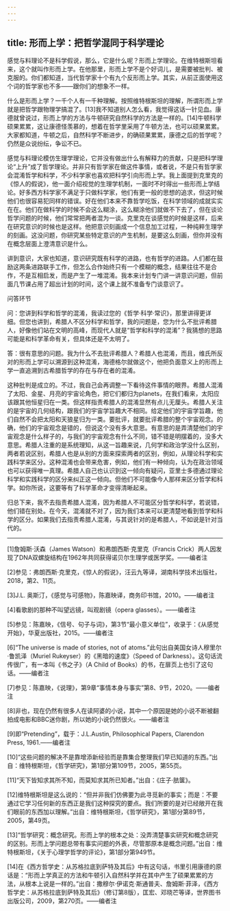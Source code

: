 ```yaml
---
---
---
```

title: 形而上学：把哲学混同于科学理论
---




感觉与料理论不是科学假说，那么，它是什么呢？形而上学理论。在维特根斯坦看来，这个就叫作形而上学。在他那里，形而上学不是个好词儿，是需要被批判、被克服的。你们都知道，当代哲学家十个有九个反形而上学。其实，从前正面使用这个词的哲学家也不多——跟你们的想象不一样。

什么是形而上学？一千个人有一千种理解。按照维特根斯坦的理解，所谓形而上学就是把哲学跟物理学搞混了。[13]我不知道别人怎么看，我觉得这话一针见血。康德就曾说过，形而上学的方法与牛顿研究自然科学的方法是一样的。[14]牛顿科学硕果累累，这让康德怪羡慕的，想着在哲学里采用了牛顿方法，也可以硕果累累。大家都知道，牛顿之后，自然科学不断进步，的确硕果累累，康德之后的哲学呢？仍然是众说纷纭，争讼不已。

感觉与料理论模仿生理学理论，它并没有做出什么有解释力的贡献，只是把科学理论“上升”成了哲学理论。并非只有哲学家在做这件事情，或者说，不是只有哲学家会混淆哲学和科学，不少科学家也喜欢把科学引向形而上学。我上面提到克里克的《惊人的假说》，他一面介绍视觉的生理学机制，一面时不时得出一些形而上学结论。好多西方科学家不满足于只做科学家，他们有更一般的思想的追求，但这时候他们也很容易犯同样的错误。好在他们本来不靠哲学吃饭，在科学领域的成就实实在在。他们在做科学的时候不会这么糊涂，这么糊涂他们就做不下去了，但在谈论哲学问题的时候，他们常常把两者混为一谈。克里克在谈感觉的时候是这样，后来在研究意识的时候也是这样。他把意识刻画成一个信息加工过程，一种纯粹生理学的刻画。这没问题，你研究某些特定意识的产生机制，是要这么刻画，但你并没有在概念层面上澄清意识是什么。

讲到意识，大家也知道，意识研究既有科学的进路，也有哲学的进路。人们都在鼓励这两条进路联手工作，但怎么合作始终只有一个模糊的概念，结果往往不是合作，不是互相启发，而是产生了一堆混淆。我本来计划专门讲一讲意识问题，但前面几节课占用了超出计划的时间，这个课上就不准备专门谈意识了。


问答环节

问：您讲到科学和哲学的混淆，我读过您的《哲学·科学·常识》，那里讲得更详细。但您也讲到，希腊人不区分科学和哲学，我的问题是，您为什么不批评希腊人，好像他们站在文明的高峰，而现代人就是“哲学和科学的混淆”？我猜想的思路可能是和科学革命有关，但具体还是不太明了。

答：很有意思的问题。我为什么不去批评希腊人？希腊人也混淆，而且，维氏所反对的形而上学可以溯源到这种混淆，海德格尔就做这个，他把负面意义上的形而上学一直追溯到古希腊哲学的存在与存在者的混淆。

这种批判是成立的。不过，我自己会再调整一下看待这件事情的眼界。希腊人混淆了太阳、金星、月亮的宇宙论角色，把它们都归为planets，在我们看来，太阳应该跟其他恒星归在一类。但这样指责希腊人的混淆显然有点儿无厘头。希腊人关注的是宇宙的几何结构，跟我们的宇宙学旨趣大不相同。给定他们的宇宙学旨趣，他们自然不会把太阳和天狼星归为一类。要批评，就要批评希腊的整个宇宙观念。的确，他们的宇宙观念是错的，但说这个没有多大意思。有意思的是弄清楚他们的宇宙观念是什么样子的，与我们的宇宙观念有什么不同，错不错是明摆着的，没多大意思。希腊人注重的是系统理知，从这一旨趣来说，几何学和政治学没什么区别，两者若说区别，希腊人也是从别的方面来探索两者的区别，例如，从理论科学和实践科学来区分。这种混淆也会带来危害，例如，他们有一种倾向，认为在政治领域也可以获得唯一真理。希腊人自己也认识到这一倾向有疑问，亚里士多德通过理论科学和实践科学的区分来纠正这一倾向。但他们不可能像今人那样来区分哲学和科学。如你所说，这要等有了科学革命才变得清晰起来。

归总下来，我不去指责希腊人混淆，因为希腊人不可能区分哲学和科学，若说错，他们错在别处。在今天，混淆就不对了，因为我们本来可以更清楚地看到哲学和科学的区分。如果我们去指责希腊人混淆，与其说针对的是希腊人，不如说是针对当代的。



* * *



[1]詹姆斯·沃森（James Watson）和弗朗西斯·克里克（Francis Crick）两人因发现了DNA双螺旋结构在1962年共同获得诺贝尔生理学或医学奖。——编者注

[2]参见：弗朗西斯·克里克，《惊人的假说》，汪云九等译，湖南科学技术出版社，2018，第2、11页。

[3]J.L. 奥斯汀，《感觉与可感物》，陈嘉映译，商务印书馆，2010。——编者注

[4]看歌剧的那种不叫望远镜，叫观剧镜（opera glasses）。——编者注

[5]参见：陈嘉映，《信号、句子与词》，第3节“最小意义单位”，收录于：《从感觉开始》，华夏出版社，2015。——编者注

[6]“The universe is made of stories, not of atoms.”此句出自美国女诗人穆里尔·鲁凯泽（Muriel Rukeyser）的《黑暗的速度》（Speed of Darkness）。这句话流传很广，有一本叫《书之子》（A Child of Books）的书，在扉页上也引了这句话。——编者注

[7]参见：陈嘉映，《说理》，第9章“事情本身与事实”第8、9节，2020。——编者注

[8]非也，现在仍然有很多人在读阿婆的小说，其中一个原因是她的小说不断被翻拍成电影和BBC迷你剧，所以她的小说仍然很火。——编者注

[9]即“Pretending”，载于：J.L.Austin, Philosophical Papers, Clarendon Press, 1961.——编者注

[10]“这些问题的解决不是靠增添新经验而是靠集合整理我们早已知道的东西。”出自：维特根斯坦，《哲学研究》，第1部分第109节，2005，第55页。

[11]“天下皆知求其所不知，而莫知求其所已知者。”出自：《庄子·胠箧》。

[12]维特根斯坦是这么说的：“但并非我们仿佛要为此寻觅新的事实；而是：不要通过它学习任何新的东西正是我们这种探究的要点。我们所要的是对已经敞开在我们眼前的东西加以理解。”出自：维特根斯坦，《哲学研究》，第1部分第89节，2005，第49页。

[13]“哲学研究：概念研究。形而上学的根本之处：没弄清楚事实研究和概念研究的区别。形而上学问题总带有事实问题的外表，尽管那原本是概念问题。”出自：维特根斯坦，《关于心理学哲学的评论》，第1部分第949节。

[14]在《西方哲学史：从苏格拉底到萨特及其后》中有这句话，书里引用康德的原话是：“形而上学真正的方法和牛顿引入自然科学并在其中产生了硕果累累的方法，从根本上说是一样的。”出自：撒穆尔·伊诺克·斯通普夫、詹姆斯·菲泽，《西方哲学史：从苏格拉底到萨特及其后》（修订第8版），匡宏、邓晓芒等译，世界图书出版公司，2009，第270页。——编者注